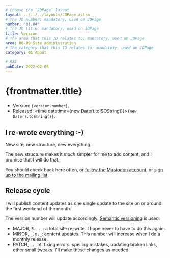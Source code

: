 ```yaml
---
# Choose the `JDPage` layout
layout: ../../../layouts/JDPage.astro
# The JD number: mandatory, used on JDPage
number: "01.04"
# The JD title: mandatory, used on JDPage
title: Version
# The area that this ID relates to: mandatory, used on JDPage
area: 00-09 Site administration
# The category that this ID relates to: mandatory, used on JDPage
category: 01 About

# RSS
pubDate: 2022-02-06
---
```



# {frontmatter.title}

- Version: <code>{version.number}</code>.
- Released: <time datetime={new Date().toISOString()}><code>{new Date().toString()}</code></time>.

## I re-wrote everything :-)

New site, new structure, new everything.

The new structure makes it _much_ simpler for me to add content, and I promise that I will do that.

You should check back here often, or [follow the Mastodon account](https://hachyderm.io/@johnnydecimal), or [sign up to the mailing list](/00-09-site-administration/02-send-and-receive/02.02-mailing-list/).

## Release cycle

I will publish content updates as one single update to the site on or around the first weekend of the month.

The version number will update accordingly. [Semantic versioning](https://semver.org) is used:

- MAJOR, `5._._`: a total site re-write. I hope never to have to do this again.
- MINOR, `_.0._`: content updates. This number will increase when I do a monthly release.
- PATCH, `_._.0`: fixing errors: spelling mistakes, updating broken links, other small tweaks. I'll make these changes as-needed.
